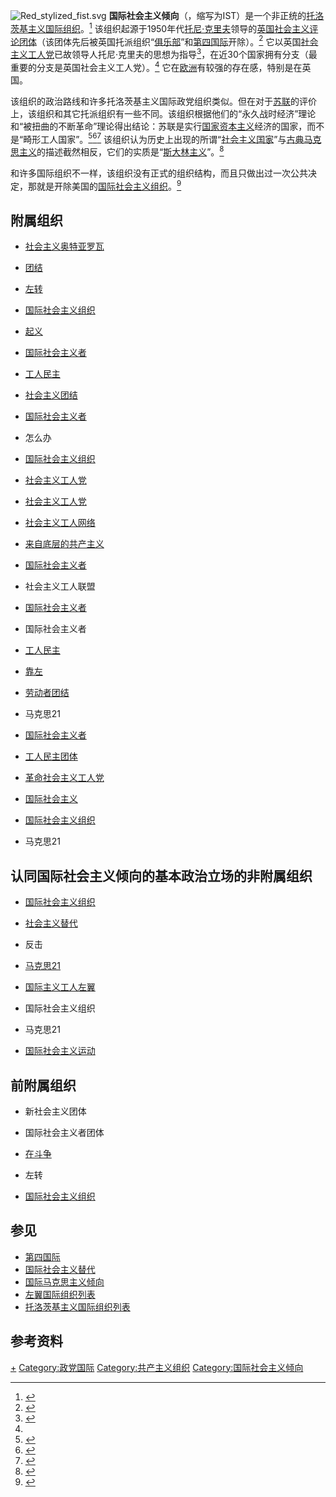 [[File:Red_stylized_fist.svg|thumb]]
'''国际社会主义倾向'''（{{lang-en|International Socialist Tendency}}，缩写为IST）是一个非正统的[[托洛茨基主义|托洛茨基主义]][[国际政党组织|国际组织]]。<ref name=ist>{{cite web
 | url=http://www.marxists.org/history/etol/entries/ist.htm
 | title=International Socialist Tendency
 | publisher=Marxists Internet Archive
 | date=
 | accessdate=25 September 2010
 | archive-date=2015-03-14
 | archive-url=https://web.archive.org/web/20150314100725/https://www.marxists.org/history/etol/entries/ist.htm
 | dead-url=no
 }}</ref> 该组织起源于1950年代[[托尼·克里夫|托尼·克里夫]]领导的[[英国|英国]][[社会主义评论团体|社会主义评论团体]]（该团体先后被英国托派组织“[[俱乐部_(政治组织)|俱乐部]]”和[[第四国际|第四国际]]开除）。<ref>{{cite web
 | url=http://www.bolshevik.org/Pamphlets/CWI/CWI_history.html
 | title=A Brief Sketch of the Militant Tendency’s History
 | publisher=Committee for a Workers' International
 | date=18 May 2008
 | accessdate=31 May 2011
 | archive-date=2015-02-09
 | archive-url=https://web.archive.org/web/20150209022616/http://www.bolshevik.org/Pamphlets/CWI/CWI_history.html
 | dead-url=no
 }}</ref> 它以英国[[社会主义工人党_(英国)|社会主义工人党]]已故领导人托尼·克里夫的思想为指导<ref>{{cite web
 | url=http://www.marxists.de/intsoctend/foot/tonycliff.htm
 | title=Tony Cliff
 | publisher=REDS – Die Roten
 | date=11 April 2000
 | accessdate=25 September 2010
 | archive-date=2016-01-20
 | archive-url=https://web.archive.org/web/20160120013544/http://www.marxists.de/intsoctend/foot/tonycliff.htm
 | dead-url=no
 }}</ref>，在近30个国家拥有分支（最重要的分支是英国社会主义工人党）。<ref name=ist/> 它在[[欧洲|欧洲]]有较强的存在感，特别是在英国。

该组织的政治路线和许多托洛茨基主义国际政党组织类似。但在对于[[苏联|苏联]]的评价上，该组织和其它托派组织有一些不同。该组织根据他们的“永久战时经济”理论和“被扭曲的不断革命”理论得出结论：苏联是实行[[国家资本主义|国家资本主义]]经济的国家，而不是“畸形工人国家”。<ref>{{cite web
 | url=http://www.marxists.org/archive/cliff/works/1955/statecap/intro.htm
 | title=State Capitalism in Russia
 | publisher=Marxists Internet Archive
 | date=1947
 | accessdate=22 September 2010
 | archive-date=2014-10-09
 | archive-url=https://web.archive.org/web/20141009125702/http://marxists.org/archive/cliff/works/1955/statecap/intro.htm
 | dead-url=no
 }}</ref><ref>{{cite web
 | url=http://www.anu.edu.au/polsci/marx/contemp/pamsetc/perm/perm.htm
 | title=A Permanent Arms Economy
 | publisher=Marxism Page
 | date=1967
 | accessdate=25 September 2010
 | archive-date=2011-02-24
 | archive-url=https://web.archive.org/web/20110224052054/http://www.anu.edu.au/polsci/marx/contemp/pamsetc/perm/perm.htm
 | dead-url=no
 }}</ref><ref>{{cite web
 | url=http://www.marxists.org/archive/cliff/works/1963/xx/permrev.htm
 | title=Deflected Permanent Revolution
 | publisher=Marxists Internet Archive
 | date=1963
 | accessdate=25 September 2010
 | archive-date=2015-05-09
 | archive-url=https://web.archive.org/web/20150509085232/https://www.marxists.org/archive/cliff/works/1963/xx/permrev.htm
 | dead-url=no
 }}</ref> 该组织认为历史上出现的所谓“[[社会主义国家|社会主义国家]]”与[[古典马克思主义|古典马克思主义]]的描述截然相反，它们的实质是“[[斯大林主义|斯大林主义]]”。<ref>{{cite web
 | url=http://www.marxisme.dk/arkiv/molyneux/realmarx/index.htm
 | title=What is the real Marxist tradition?
 | publisher=Marxisme Online
 | date=1983
 | accessdate=22 September 2010
 | archive-date=2015-01-02
 | archive-url=https://web.archive.org/web/20150102104412/http://www.marxisme.dk/arkiv/molyneux/realmarx/index.htm
 | dead-url=no
 }}</ref>

和许多国际组织不一样，该组织没有正式的组织结构，而且只做出过一次公共决定，那就是开除美国的[[国际社会主义组织_(美国)|国际社会主义组织]]。<ref name=report>{{cite web
 | url=http://www.angelfire.com/journal/iso/istmeeting.htm
 | title=Report on International Socialist Tendency meeting 5 July 2001
 | publisher=SWP Central Committee
 | date=5 July 2001
 | accessdate=23 September 2010
 | archive-date=2015-07-31
 | archive-url=https://web.archive.org/web/20150731005133/http://www.angelfire.com/journal/iso/istmeeting.htm
 | dead-url=no
 }}</ref>
{{托洛茨基主义}}

==附属组织==
*{{新西兰}} [[社会主义奥特亚罗瓦|社会主义奥特亚罗瓦]]
*{{澳大利亚}} [[团结_(澳大利亚)|团结]]
*{{奥地利}} [[左转|左转]]
*{{博茨瓦纳}} [[国际社会主义组织_(博茨瓦纳)|国际社会主义组织]]
*{{巴西}} [[起义_(政治组织)|起义]]
*{{加拿大}} [[国际社会主义者_(加拿大)|国际社会主义者]]
*{{flag|塞浦路斯}} [[工人民主_(塞浦路斯)|工人民主]]
*{{捷克}} [[社会主义团结|社会主义团结]]
*{{丹麦}} [[国际社会主义者_(丹麦)|国际社会主义者]]
*{{法国}} 怎么办
*{{加纳}} [[国际社会主义组织_(加纳)|国际社会主义组织]]
*{{英国}} [[社会主义工人党_(英国)|社会主义工人党]]
*{{希腊}} [[社会主义工人党_(希腊)|社会主义工人党]]
*{{flag|爱尔兰}} [[社会主义工人网络|社会主义工人网络]]
*{{意大利}} [[来自底层的共产主义|来自底层的共产主义]]
*{{荷兰}} [[国际社会主义者_(荷兰)|国际社会主义者]]
*{{flag|尼日利亚}} 社会主义工人联盟
*{{挪威}} [[国际社会主义者_(挪威)|国际社会主义者]]
*{{巴基斯坦}} 国际社会主义者
*{{波兰}} [[工人民主_(波兰)|工人民主]]
*{{flag|南非}} [[靠左|靠左]]
*{{韩国}} [[劳动者团结|劳动者团结]]
*{{flag|西班牙}} 马克思21
*{{瑞典}} [[国际社会主义者_(瑞典)|国际社会主义者]]
*{{泰国}} [[工人民主团体|工人民主团体]]
*{{土耳其}} [[革命社会主义工人党|革命社会主义工人党]]
*{{flag|乌拉圭}} [[国际社会主义_(乌拉圭)|国际社会主义]]
*{{flag|津巴布韦}} [[国际社会主义组织_(津巴布韦)|国际社会主义组织]]
*{{美国}} 马克思21

==认同国际社会主义倾向的基本政治立场的非附属组织==
*{{新西兰}} [[国际社会主义组织_(新西兰)|国际社会主义组织]]
*{{澳大利亚}} [[社会主义替代_(澳大利亚)|社会主义替代]]
*{{英国}} 反击
*{{flag|德国}} [[马克思21|马克思21]]
*{{希腊}} [[国际主义工人左翼|国际主义工人左翼]]
*{{flag|波多黎各}} 国际社会主义组织
*{{flag|塞尔维亚}} 马克思21
*{{flag|南非}} [[国际社会主义运动_(南非)|国际社会主义运动]]

==前附属组织==
*{{加拿大}} 新社会主义团体
*{{德国}} 国际社会主义者团体
*{{西班牙}} [[在斗争|在斗争]]
*{{美国}} 左转
*{{美国}} [[国际社会主义组织_(美国)|国际社会主义组织]]

==参见==
*[[第四国际|第四国际]]
*[[国际社会主义替代|国际社会主义替代]]
*[[国际马克思主义倾向|国际马克思主义倾向]]
*[[左翼国际组织列表|左翼国际组织列表]]
*[[托洛茨基主义国际组织列表|托洛茨基主义国际组织列表]]

== 参考资料 ==
{{Reflist|30em}}
{{国际政党组织}}
[[Category:托洛茨基主义|+]]
[[Category:政党国际|Category:政党国际]]
[[Category:共产主义组织|Category:共产主义组织]]
[[Category:国际社会主义倾向|Category:国际社会主义倾向]]